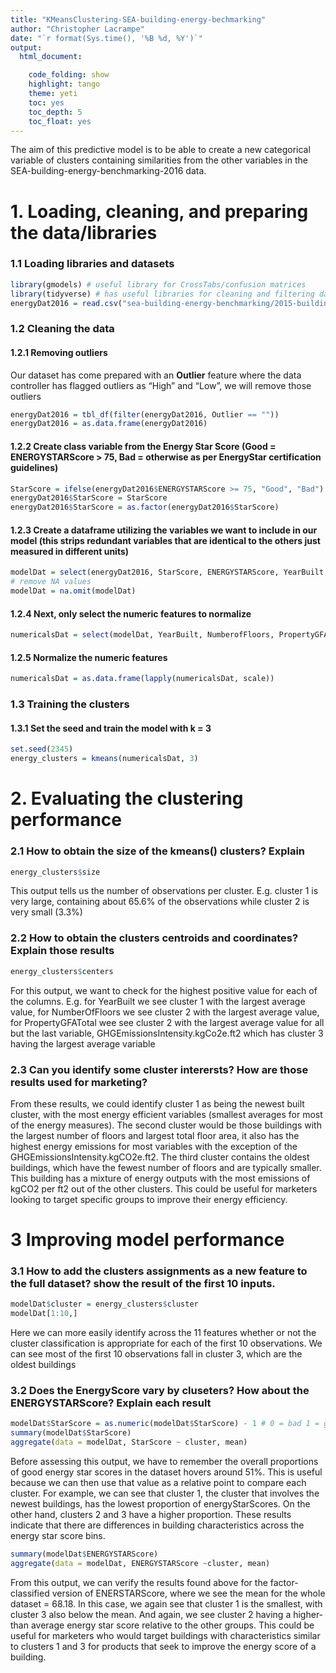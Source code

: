 ```yaml
---
title: "KMeansClustering-SEA-building-energy-bechmarking"
author: "Christopher Lacrampe"
date: "`r format(Sys.time(), '%B %d, %Y')`"
output: 
  html_document:

    code_folding: show
    highlight: tango
    theme: yeti
    toc: yes
    toc_depth: 5
    toc_float: yes
---
```


The aim of this predictive model is to be able to create a new categorical variable of clusters containing similarities from the other variables in the SEA-building-energy-benchmarking-2016 data.

# 1. Loading, cleaning, and preparing the data/libraries

### 1.1 Loading libraries and datasets

```r
library(gmodels) # useful library for CrossTabs/confusion matrices
library(tidyverse) # has useful libraries for cleaning and filtering data
energyDat2016 = read.csv("sea-building-energy-benchmarking/2015-building-energy-benchmarking.csv", stringsAsFactors = FALSE)
```

### 1.2 Cleaning the data

#### 1.2.1 Removing outliers
Our dataset has come prepared with an **Outlier** feature where the data controller has flagged outliers as "High" and "Low", we will remove those outliers

```r
energyDat2016 = tbl_df(filter(energyDat2016, Outlier == ""))
energyDat2016 = as.data.frame(energyDat2016)
```

#### 1.2.2 Create class variable from the Energy Star Score (Good = ENERGYSTARScore > 75, Bad = otherwise as per EnergyStar certification guidelines)

```r
StarScore = ifelse(energyDat2016$ENERGYSTARScore >= 75, "Good", "Bad")
energyDat2016$StarScore = StarScore
energyDat2016$StarScore = as.factor(energyDat2016$StarScore)
```

#### 1.2.3 Create a dataframe utilizing the variables we want to include in our model (this strips redundant variables that are identical to the others just measured in different units)

```r
modelDat = select(energyDat2016, StarScore, ENERGYSTARScore, YearBuilt, PrimaryPropertyType, BuildingType, Neighborhood, NumberofFloors, PropertyGFATotal, SiteEUIWN.kBtu.sf., Electricity.kBtu., NaturalGas.kBtu., GHGEmissionsIntensity.kgCO2e.ft2.)
# remove NA values
modelDat = na.omit(modelDat)
```

#### 1.2.4 Next, only select the numeric features to normalize

```r
numericalsDat = select(modelDat, YearBuilt, NumberofFloors, PropertyGFATotal, SiteEUIWN.kBtu.sf., Electricity.kBtu., NaturalGas.kBtu., GHGEmissionsIntensity.kgCO2e.ft2.)
```

#### 1.2.5 Normalize the numeric features

```r
numericalsDat = as.data.frame(lapply(numericalsDat, scale))
```

### 1.3 Training the clusters

#### 1.3.1 Set the seed and train the model with k = 3

```r
set.seed(2345)
energy_clusters = kmeans(numericalsDat, 3)
```

# 2. Evaluating the clustering performance

### 2.1 How to obtain the size of the kmeans() clusters? Explain

```r
energy_clusters$size
```

This output tells us the number of observations per cluster. E.g. cluster 1 is very large, containing about 65.6% of the observations while cluster 2 is very small (3.3%)

### 2.2 How to obtain the clusters centroids and coordinates? Explain those results

```r
energy_clusters$centers
```

For this output, we want to check for the highest positive value for each of the columns. E.g. for YearBuilt we see cluster 1 with the largest average value, for NumberOfFloors we see cluster 2 with the largest average value, for PropertyGFATotal wee see cluster 2 with the largest average value for all but the last variable, GHGEmissionsIntensity.kgCo2e.ft2 which has cluster 3 having the largest average variable

### 2.3 Can you identify some cluster interersts? How are those results used for marketing?

From these results, we could identify cluster 1 as being the newest built cluster, with the most energy efficient variables (smallest averages for most of the energy measures). The second cluster would be those buildings with the largest number of floors and largest total floor area, it also has the highest energy emissions for most variables with the exception of the GHGEmissionsIntensity.kgCO2e.ft2. The third cluster contains the oldest buildings, which have the fewest number of floors and are typically smaller. This building has a mixture of energy outputs with the most emissions of kgCO2 per ft2 out of the other clusters. This could be useful for marketers looking to target specific groups to improve their energy efficiency.

# 3 Improving model performance

### 3.1 How to add the clusters assignments as a new feature to the full dataset? show the result of the first 10 inputs.

```r
modelDat$cluster = energy_clusters$cluster
modelDat[1:10,]
```

Here we can more easily identify across the 11 features whether or not the cluster classification is appropriate for each of the first 10 observations. We can see most of the first 10 observations fall in cluster 3, which are the oldest buildings

### 3.2 Does the EnergyScore vary by cluseters? How about the ENERGYSTARScore? Explain each result

```r
modelDat$StarScore = as.numeric(modelDat$StarScore) - 1 # 0 = bad 1 = good
summary(modelDat$StarScore)
aggregate(data = modelDat, StarScore ~ cluster, mean)
```

Before assessing this output, we have to remember the overall proportions of good energy star scores in the dataset hovers around 51%. This is useful because we can then use that value as a relative point to compare each cluster. For example, we can see that cluster 1, the cluster that involves the newest buildings, has the lowest proportion of energyStarScores. On the other hand, clusters 2 and 3 have a higher proportion. These results indicate that there are differences in building characteristics across the energy star score bins.

```r
summary(modelDat$ENERGYSTARScore)
aggregate(data = modelDat, ENERGYSTARScore ~cluster, mean)
```

From this output, we can verify the results found above for the factor-classified version of ENERSTARScore, where we see the mean for the whole dataset = 68.18. In this case, we again see that cluster 1 is the smallest, with cluster 3 also below the mean. And again, we see cluster 2 having a higher-than average energy star score relative to the other groups. This could be useful for marketers who would target buildings with characteristics similar to clusters 1 and 3 for products that seek to improve the energy score of a building.

